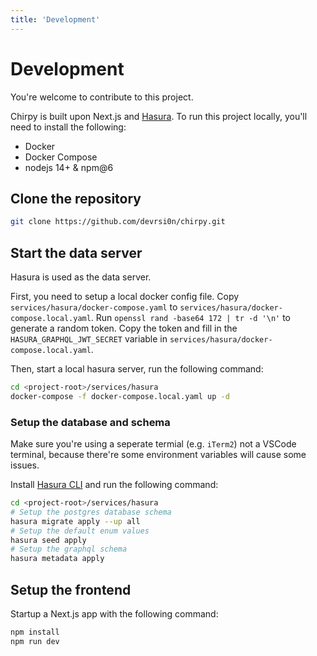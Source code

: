 ```yaml
---
title: 'Development'
---
```


# Development

You're welcome to contribute to this project.

Chirpy is built upon Next.js and [Hasura](https://github.com/hasura/graphql-engine). To run this project locally, you'll need to install the following:

- Docker
- Docker Compose
- nodejs 14+ & npm@6

## Clone the repository

```bash
git clone https://github.com/devrsi0n/chirpy.git
```

## Start the data server

Hasura is used as the data server.

First, you need to setup a local docker config file. Copy `services/hasura/docker-compose.yaml` to `services/hasura/docker-compose.local.yaml`. Run `openssl rand -base64 172 | tr -d '\n'` to generate a random token. Copy the token and fill in the `HASURA_GRAPHQL_JWT_SECRET` variable in `services/hasura/docker-compose.local.yaml`.

Then, start a local hasura server, run the following command:

```bash
cd <project-root>/services/hasura
docker-compose -f docker-compose.local.yaml up -d
```

### Setup the database and schema

Make sure you're using a seperate termial (e.g. `iTerm2`) not a VSCode terminal, because there're some environment variables will cause some issues.

Install [Hasura CLI](https://hasura.io/docs/latest/graphql/core/hasura-cli/install-hasura-cli.html) and run the following command:

```bash
cd <project-root>/services/hasura
# Setup the postgres database schema
hasura migrate apply --up all
# Setup the default enum values
hasura seed apply
# Setup the graphql schema
hasura metadata apply
```

## Setup the frontend

Startup a Next.js app with the following command:

```bash
npm install
npm run dev
```
